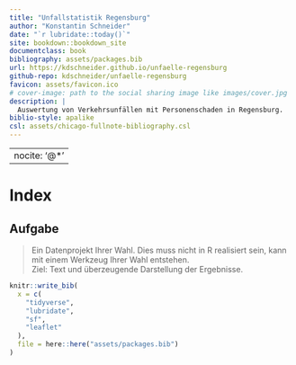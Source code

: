 ```yaml
--- 
title: "Unfallstatistik Regensburg"
author: "Konstantin Schneider"
date: "`r lubridate::today()`"
site: bookdown::bookdown_site
documentclass: book
bibliography: assets/packages.bib
url: https://kdschneider.github.io/unfaelle-regensburg
github-repo: kdschneider/unfaelle-regensburg
favicon: assets/favicon.ico
# cover-image: path to the social sharing image like images/cover.jpg
description: |
  Auswertung von Verkehrsunfällen mit Personenschaden in Regensburg.
biblio-style: apalike
csl: assets/chicago-fullnote-bibliography.csl
---
```


---
nocite: '@*'
---

# Index {#index -}

## Aufgabe {-}

> Ein Datenprojekt Ihrer Wahl. Dies muss nicht in R realisiert sein, kann mit einem Werkzeug Ihrer Wahl entstehen.  
> Ziel: Text und überzeugende Darstellung der Ergebnisse.

```r
knitr::write_bib(
  x = c(
    "tidyverse", 
    "lubridate",
    "sf",
    "leaflet"
  ),
  file = here::here("assets/packages.bib")
)
```

